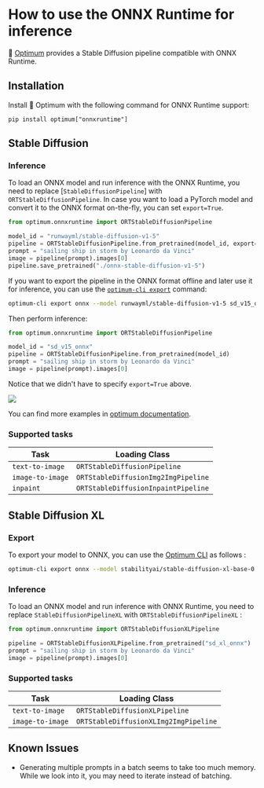 <!--Copyright 2023 The HuggingFace Team. All rights reserved.

Licensed under the Apache License, Version 2.0 (the "License"); you may not use this file except in compliance with
the License. You may obtain a copy of the License at

http://www.apache.org/licenses/LICENSE-2.0

Unless required by applicable law or agreed to in writing, software distributed under the License is distributed on
an "AS IS" BASIS, WITHOUT WARRANTIES OR CONDITIONS OF ANY KIND, either express or implied. See the License for the
specific language governing permissions and limitations under the License.
-->


# How to use the ONNX Runtime for inference

🤗 [Optimum](https://github.com/huggingface/optimum) provides a Stable Diffusion pipeline compatible with ONNX Runtime. 

## Installation

Install 🤗 Optimum with the following command for ONNX Runtime support:

```
pip install optimum["onnxruntime"]
```

## Stable Diffusion

### Inference

To load an ONNX model and run inference with the ONNX Runtime, you need to replace [`StableDiffusionPipeline`] with `ORTStableDiffusionPipeline`. In case you want to load a PyTorch model and convert it to the ONNX format on-the-fly, you can set `export=True`.

```python
from optimum.onnxruntime import ORTStableDiffusionPipeline

model_id = "runwayml/stable-diffusion-v1-5"
pipeline = ORTStableDiffusionPipeline.from_pretrained(model_id, export=True)
prompt = "sailing ship in storm by Leonardo da Vinci"
image = pipeline(prompt).images[0]
pipeline.save_pretrained("./onnx-stable-diffusion-v1-5")
```

If you want to export the pipeline in the ONNX format offline and later use it for inference,
you can use the [`optimum-cli export`](https://huggingface.co/docs/optimum/main/en/exporters/onnx/usage_guides/export_a_model#exporting-a-model-to-onnx-using-the-cli) command: 

```bash
optimum-cli export onnx --model runwayml/stable-diffusion-v1-5 sd_v15_onnx/
```

Then perform inference:

```python 
from optimum.onnxruntime import ORTStableDiffusionPipeline

model_id = "sd_v15_onnx"
pipeline = ORTStableDiffusionPipeline.from_pretrained(model_id)
prompt = "sailing ship in storm by Leonardo da Vinci"
image = pipeline(prompt).images[0]
```

Notice that we didn't have to specify `export=True` above.

<div class="flex justify-center">
    <img src="https://huggingface.co/datasets/optimum/documentation-images/resolve/main/onnxruntime/stable_diffusion_v1_5_ort_sail_boat.png">
</div>

You can find more examples in [optimum documentation](https://huggingface.co/docs/optimum/).


### Supported tasks

| Task                                 | Loading Class                        |
|--------------------------------------|--------------------------------------|
| `text-to-image`                      | `ORTStableDiffusionPipeline`         |
| `image-to-image`                     | `ORTStableDiffusionImg2ImgPipeline`  |
| `inpaint`                            | `ORTStableDiffusionInpaintPipeline`  |

## Stable Diffusion XL

### Export

To export your model to ONNX, you can use the [Optimum CLI](https://huggingface.co/docs/optimum/main/en/exporters/onnx/usage_guides/export_a_model#exporting-a-model-to-onnx-using-the-cli) as follows :

```bash
optimum-cli export onnx --model stabilityai/stable-diffusion-xl-base-0.9 --task stable-diffusion-xl sd_xl_onnx/
```

### Inference

To load an ONNX model and run inference with ONNX Runtime, you need to replace `StableDiffusionPipelineXL` with `ORTStableDiffusionPipelineXL` :

```python
from optimum.onnxruntime import ORTStableDiffusionXLPipeline

pipeline = ORTStableDiffusionXLPipeline.from_pretrained("sd_xl_onnx")
prompt = "sailing ship in storm by Leonardo da Vinci"
image = pipeline(prompt).images[0]
```

### Supported tasks

| Task                                 | Loading Class                        |
|--------------------------------------|--------------------------------------|
| `text-to-image`                      | `ORTStableDiffusionXLPipeline`       |
| `image-to-image`                     | `ORTStableDiffusionXLImg2ImgPipeline`|

## Known Issues

- Generating multiple prompts in a batch seems to take too much memory. While we look into it, you may need to iterate instead of batching.
